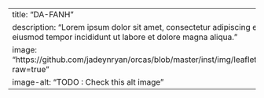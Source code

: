 ---
title: "DA-FANH"
description: "Lorem ipsum dolor sit amet, consectetur adipiscing elit, sed do eiusmod tempor incididunt ut labore et dolore magna aliqua."
image: "https://github.com/jadeynryan/orcas/blob/master/inst/img/leaflet_screenshot.png?raw=true"
image-alt: "TODO : Check this alt image"
---